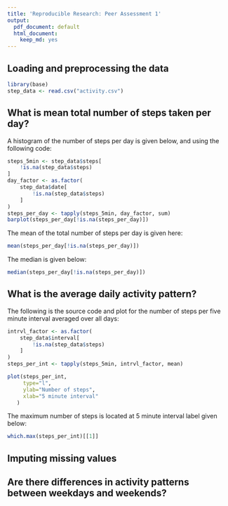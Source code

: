 ```yaml
---
title: 'Reproducible Research: Peer Assessment 1'
output:
  pdf_document: default
  html_document:
    keep_md: yes
---
```



## Loading and preprocessing the data
```r
library(base)
step_data <- read.csv("activity.csv")
```


## What is mean total number of steps taken per day?
A histogram of the number of steps per day is given below, and 
using the following code:
```r
steps_5min <- step_data$steps[
    !is.na(step_data$steps)
]
day_factor <- as.factor(
    step_data$date[
        !is.na(step_data$steps)
    ]
)
steps_per_day <- tapply(steps_5min, day_factor, sum)
barplot(steps_per_day[!is.na(steps_per_day)])
```


The mean of the total number of steps per day is given here:
```r
mean(steps_per_day[!is.na(steps_per_day)])
```

The median is given below:
```r
median(steps_per_day[!is.na(steps_per_day)])
```


## What is the average daily activity pattern?

The following is the source code and plot for the number of steps
per five minute interval averaged over all days:
```r
intrvl_factor <- as.factor(
    step_data$interval[
        !is.na(step_data$steps)
    ]
)
steps_per_int <- tapply(steps_5min, intrvl_factor, mean)

plot(steps_per_int,
     type="l",
     ylab="Number of steps",
     xlab="5 minute interval"
   )
```

The maximum number of steps is located at 5 minute interval label 
given below:

```r
which.max(steps_per_int)[[1]]
```




## Imputing missing values



## Are there differences in activity patterns between weekdays and weekends?
